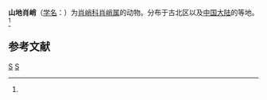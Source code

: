 {{Speciesbox
| taxon = Tetragnatha montana
| image = Tetragnatha montana w 080514.jpg
| binomial_authority = (Simon, 1874)<ref name='id13428'>{{cite web| url =http://www.bioinfo.cn/db05/BjdwSpecies.php?action=view&id=13428| title =山地肖峭| work =《中国动物物种编目数据库》| publisher =中国科学院微生物研究所| author =中国科学院动物研究所| accessdate =2009-04-28| deadurl =yes| archiveurl =https://web.archive.org/web/20160305034717/http://www.bioinfo.cn/db05/BjdwSpecies.php?action=view&id=13428| archivedate =2016-03-05}}</ref>
}}

'''山地肖峭'''（[[学名|学名]]：{{lang|la|''Tetragnatha montana''}}）为[[肖峭科|肖峭科]][[肖峭属|肖峭属]]的动物。分布于古北区以及[[中国大陆|中国大陆]]的等地。<ref name='id13428'/>

== 参考文献 ==
{{reflist}}

{{taxonbar}}
[[Category:_1874年描述的动物|S]]
[[Category:肖峭属|S]]